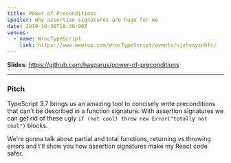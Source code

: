 ```yaml
---
title: Power of Preconditions
spoiler: Why assertion signatures are huge for me
date: 2019-10-30T18:30:00Z
venues:
  - name: WrocTypeScript
    link: https://www.meetup.com/WrocTypeScript/events/sjzhvqyznbfc/
---
```


**Slides**: https://github.com/hasparus/power-of-preconditions

---

### Pitch

TypeScript 3.7 brings us an amazing tool to concisely write preconditions
that can't be described in a function signature.
With assertion signatures we can get rid of these ugly
`if (not cool) throw new Error("totally not cool")` blocks.

We're gonna talk about partial and total functions,
returning vs throwing errors and I'll show you how assertion signatures
make my React code safer.
